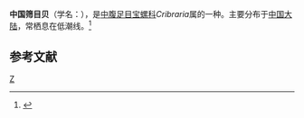{{Speciesbox
| taxon = Cribraria chinensis
| binomial_authority = (Gmelin)
}}
'''中国筛目贝'''（学名：''{{lang|la|Cribraria chinensis}}''），是[[中腹足目|中腹足目]][[宝螺科|宝螺科]]''Cribraria''属的一种。主要分布于[[中国大陆|中国大陆]]，常栖息在低潮线。<ref>{{cite web|url=http://shell.sinica.edu.tw/chinese/shellbase_detail.php?science_no=5772|title=国际贝库：中国筛目贝|publisher=台湾贝类资料库|accessdate=2009-08-11|archive-date=2016-03-04|archive-url=https://web.archive.org/web/20160304105517/http://shell.sinica.edu.tw/chinese/shellbase_detail.php?science_no=5772|dead-url=no}}</ref>

== 参考文献 ==
{{reflist}}

{{taxonbar}}
[[Category:寶貝科|Z]]
{{Mollusc-stub}}